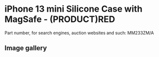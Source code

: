 
# iPhone 13 mini Silicone Case with MagSafe - (PRODUCT)RED

Part number, for search engines, auction websites and such: MM233ZM/A

## Image gallery

<div style={{ width: "768px" }}>
  <GalleryComponent
    images={[
      {
        original: "/everysource/MM233.png",
        thumbnail: "/everypreview/MM233.png",
      },
      {
        original: "/everysource/MM233_AV1.png",
        thumbnail: "/everypreview/MM233_AV1.png",
      },
      {
        original: "/everysource/MM233_AV2.png",
        thumbnail: "/everypreview/MM233_AV2.png",
      },
      {
        original: "/everysource/MM233_AV3.png",
        thumbnail: "/everypreview/MM233_AV3.png",
      },
      {
        original: "/everysource/MM233_AV4.png",
        thumbnail: "/everypreview/MM233_AV4.png",
      },
      {
        original: "/everysource/MM233_AV5.png",
        thumbnail: "/everypreview/MM233_AV5.png",
      }
    ]}
  />
</div>